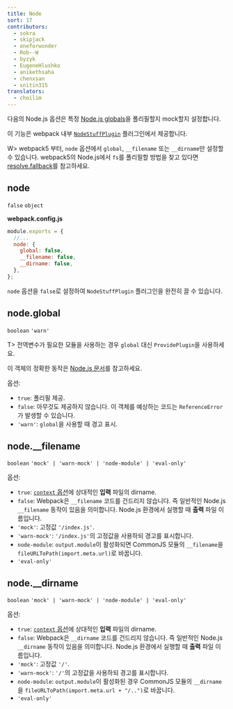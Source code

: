 ```yaml
---
title: Node
sort: 17
contributors:
  - sokra
  - skipjack
  - oneforwonder
  - Rob--W
  - byzyk
  - EugeneHlushko
  - anikethsaha
  - chenxsan
  - snitin315
translators:
  - choilim
---
```


다음의 Node.js 옵션은 특정 [Node.js globals](https://nodejs.org/docs/latest/api/globals.html)을 폴리필할지 mock할지 설정합니다.

이 기능은 webpack 내부 [`NodeStuffPlugin`](https://github.com/webpack/webpack/blob/main/lib/NodeStuffPlugin.js) 플러그인에서 제공합니다.

W> webpack5 부터, `node` 옵션에서 `global`, `__filename` 또는 `__dirname`만 설정할 수 있습니다. webpack5의 Node.js에서 `fs`를 폴리필할 방법을 찾고 있다면 [resolve.fallback](/configuration/resolve/#resolvefallback)를 참고하세요.

## node

`false` `object`

**webpack.config.js**

```javascript
module.exports = {
  //...
  node: {
    global: false,
    __filename: false,
    __dirname: false,
  },
};
```

`node` 옵션을 `false`로 설정하여 `NodeStuffPlugin` 플러그인을 완전히 끌 수 있습니다.

## node.global

`boolean` `'warn'`

T> 전역변수가 필요한 모듈을 사용하는 경우 `global` 대신 `ProvidePlugin`을 사용하세요.

이 객체의 정확한 동작은 [Node.js 문서](https://nodejs.org/api/globals.html#globals_global)를 참고하세요.

옵션:

- `true`: 폴리필 제공.
- `false`: 아무것도 제공하지 않습니다. 이 객체를 예상하는 코드는 `ReferenceError`가 발생할 수 있습니다.
- `'warn'`: `global`을 사용할 때 경고 표시.

## node.\_\_filename

`boolean` `'mock' | 'warn-mock' | 'node-module' | 'eval-only'`

옵션:

- `true`: [`context` 옵션](/configuration/entry-context/#context)에 상대적인 **입력** 파일의 dirname.
- `false`: Webpack은 `__filename` 코드를 건드리지 않습니다. 즉 일반적인 Node.js `__filename` 동작이 있음을 의미합니다. Node.js 환경에서 실행할 때 **출력** 파일 이름입니다.
- `'mock'`: 고정값 `'/index.js'`.
- `'warn-mock'`: `'/index.js'`의 고정값을 사용하되 경고를 표시합니다.
- `node-module`: `output.module`이 활성화되면 CommonJS 모듈의 `__filename`을 `fileURLToPath(import.meta.url)`로 바꿉니다.
- `'eval-only'`

## node.\_\_dirname

`boolean` `'mock' | 'warn-mock' | 'node-module' | 'eval-only'`

옵션:

- `true`: [`context` 옵션](/configuration/entry-context/#context)에 상대적인 **입력** 파일의 dirname.
- `false`: Webpack은 `__dirname` 코드를 건드리지 않습니다. 즉 일반적인 Node.js `__dirname` 동작이 있음을 의미합니다. Node.js 환경에서 실행할 때 **출력** 파일 이름입니다.
- `'mock'`: 고정값 `'/'`.
- `'warn-mock'`: `'/'`의 고정값을 사용하되 경고를 표시합니다.
- `node-module`: `output.module`이 활성화된 경우 CommonJS 모듈의 `__dirname`을 `fileURLToPath(import.meta.url + "/..")`로 바꿉니다.
- `'eval-only'`
